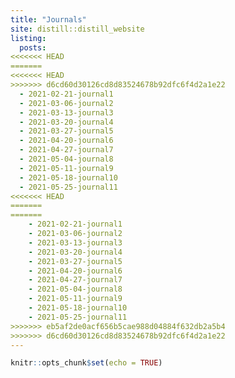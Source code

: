 ```yaml
---
title: "Journals"
site: distill::distill_website
listing:
  posts:
<<<<<<< HEAD
=======
<<<<<<< HEAD
>>>>>>> d6cd60d30126cd8d83524678b92dfc6f4d2a1e22
  - 2021-02-21-journal1
  - 2021-03-06-journal2
  - 2021-03-13-journal3
  - 2021-03-20-journal4
  - 2021-03-27-journal5
  - 2021-04-20-journal6
  - 2021-04-27-journal7
  - 2021-05-04-journal8
  - 2021-05-11-journal9
  - 2021-05-18-journal10
  - 2021-05-25-journal11
<<<<<<< HEAD
=======
=======
    - 2021-02-21-journal1
    - 2021-03-06-journal2
    - 2021-03-13-journal3
    - 2021-03-20-journal4
    - 2021-03-27-journal5
    - 2021-04-20-journal6
    - 2021-04-27-journal7
    - 2021-05-04-journal8
    - 2021-05-11-journal9
    - 2021-05-18-journal10
    - 2021-05-25-journal11
>>>>>>> eb5af2de0acf656b5cae988d04884f632db2a5b4
>>>>>>> d6cd60d30126cd8d83524678b92dfc6f4d2a1e22
---
```


```r
knitr::opts_chunk$set(echo = TRUE)
```
